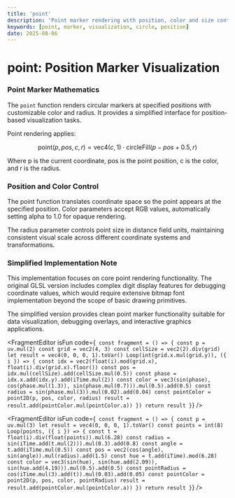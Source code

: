 ```yaml
---
title: 'point'
description: 'Point marker rendering with position, color and size control'
keywords: [point, marker, visualization, circle, position]
date: 2025-08-06
---
```



# point: Position Marker Visualization

### Point Marker Mathematics

The `point` function renders circular markers at specified positions with customizable color and radius. It provides a simplified interface for position-based visualization tasks.

Point rendering applies:

$$
\text{point}(p, pos, c, r) = \text{vec4}(c, 1) \cdot \text{circleFill}(p - pos + 0.5, r)
$$

Where p is the current coordinate, pos is the point position, c is the color, and r is the radius.

### Position and Color Control

The point function translates coordinate space so the point appears at the specified position. Color parameters accept RGB values, automatically setting alpha to 1.0 for opaque rendering.

The radius parameter controls point size in distance field units, maintaining consistent visual scale across different coordinate systems and transformations.

### Simplified Implementation Note

This implementation focuses on core point rendering functionality. The original GLSL version includes complex digit display features for debugging coordinate values, which would require extensive bitmap font implementation beyond the scope of basic drawing primitives.

The simplified version provides clean point marker functionality suitable for data visualization, debugging overlays, and interactive graphics applications.

<FragmentEditor
        isFun
        code={`
const fragment = () => {
        const p = uv.mul(2)
        const grid = vec2(4, 3)
        const cellSize = vec2(2).div(grid)
        let result = vec4(0, 0, 0, 1).toVar()
        Loop(int(grid.x.mul(grid.y)), ({ i }) => {
                const idx = vec2(float(i).mod(grid.x), float(i).div(grid.x).floor())
                const pos = idx.mul(cellSize).add(cellSize.mul(0.5))
                const phase = idx.x.add(idx.y).add(iTime.mul(2))
                const color = vec3(sin(phase), cos(phase.mul(1.3)), sin(phase.mul(0.7))).mul(0.5).add(0.5)
                const radius = sin(phase.mul(3)).mul(0.02).add(0.04)
                const pointColor = point2D(p, pos, color, radius)
                result = result.add(pointColor.mul(pointColor.a))
        })
        return result
}`}
/>

<FragmentEditor
        isFun
        code={`
const fragment = () => {
        const p = uv.mul(3)
        let result = vec4(0, 0, 0, 1).toVar()
        const points = int(8)
        Loop(points, ({ i }) => {
                const t = float(i).div(float(points)).mul(6.28)
                const radius = sin(iTime.add(t.mul(2))).mul(0.3).add(0.8)
                const angle = t.add(iTime.mul(0.5))
                const pos = vec2(cos(angle), sin(angle)).mul(radius).add(1.5)
                const hue = t.add(iTime).mod(6.28)
                const color = vec3(sin(hue), sin(hue.add(2.09)), sin(hue.add(4.19))).mul(0.5).add(0.5)
                const pointRadius = cos(iTime.mul(3).add(t)).mul(0.03).add(0.05)
                const pointColor = point2D(p, pos, color, pointRadius)
                result = result.add(pointColor.mul(pointColor.a))
        })
        return result
}`}
/>